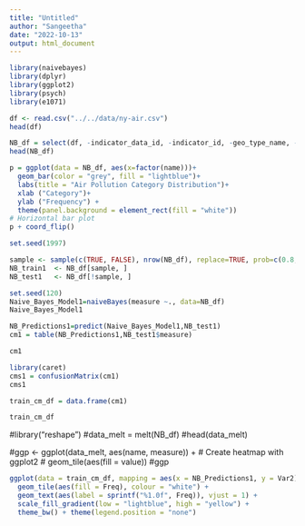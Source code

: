 ```yaml
---
title: "Untitled"
author: "Sangeetha"
date: "2022-10-13"
output: html_document
---
```


```r
library(naivebayes)
library(dplyr)
library(ggplot2)
library(psych)
library(e1071)
```



```r
df <- read.csv("../../data/ny-air.csv")
head(df)
```



```r
NB_df = select(df, -indicator_data_id, -indicator_id, -geo_type_name, -geo_entity_id, -geo_entity_name, -year_description)
head(NB_df)

```

```r
p = ggplot(data = NB_df, aes(x=factor(name)))+
  geom_bar(color = "grey", fill = "lightblue")+
  labs(title = "Air Pollution Category Distribution")+
  xlab ("Category")+
  ylab ("Frequency") +
  theme(panel.background = element_rect(fill = "white"))
# Horizontal bar plot
p + coord_flip()
```

```r
set.seed(1997)

sample <- sample(c(TRUE, FALSE), nrow(NB_df), replace=TRUE, prob=c(0.8,0.2))
NB_train1  <- NB_df[sample, ]
NB_test1   <- NB_df[!sample, ]
```

```r
set.seed(120)
Naive_Bayes_Model1=naiveBayes(measure ~., data=NB_df)
Naive_Bayes_Model1
```

```r
NB_Predictions1=predict(Naive_Bayes_Model1,NB_test1)
cm1 = table(NB_Predictions1,NB_test1$measure)
```


```r
cm1
```

```r
library(caret)
cms1 = confusionMatrix(cm1)
cms1
```

```r
train_cm_df = data.frame(cm1)
```

```r
train_cm_df
```


#library("reshape")
#data_melt = melt(NB_df)
#head(data_melt)



#ggp <- ggplot(data_melt, aes(name, measure)) +                           # Create heatmap with ggplot2
#  geom_tile(aes(fill = value))
#ggp  


```r
ggplot(data = train_cm_df, mapping = aes(x = NB_Predictions1, y = Var2)) +
  geom_tile(aes(fill = Freq), colour = "white") +
  geom_text(aes(label = sprintf("%1.0f", Freq)), vjust = 1) +
  scale_fill_gradient(low = "lightblue", high = "yellow") +
  theme_bw() + theme(legend.position = "none")
```